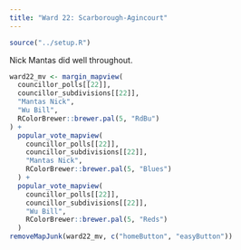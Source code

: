 ```yaml
---
title: "Ward 22: Scarborough-Agincourt"
---
```


```r
source("../setup.R")
```

Nick Mantas did well throughout.

```r
ward22_mv <- margin_mapview(
  councillor_polls[[22]], 
  councillor_subdivisions[[22]],
  "Mantas Nick",
  "Wu Bill",
  RColorBrewer::brewer.pal(5, "RdBu")
) +
  popular_vote_mapview(
    councillor_polls[[22]], 
    councillor_subdivisions[[22]],
    "Mantas Nick",
    RColorBrewer::brewer.pal(5, "Blues")
  ) +
  popular_vote_mapview(
    councillor_polls[[22]], 
    councillor_subdivisions[[22]],
    "Wu Bill",
    RColorBrewer::brewer.pal(5, "Reds")
  )
removeMapJunk(ward22_mv, c("homeButton", "easyButton"))
```
